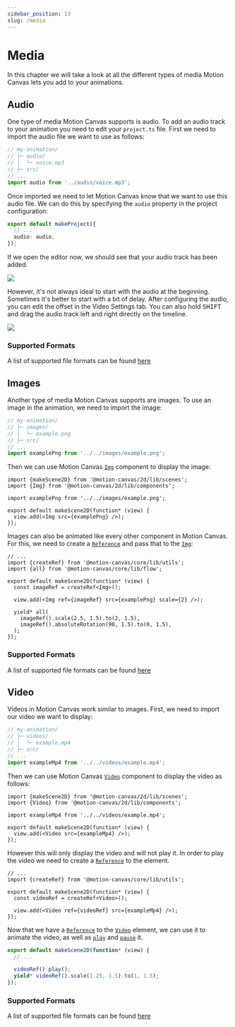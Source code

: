 ```yaml
---
sidebar_position: 13
slug: /media
---
```



# Media

In this chapter we will take a look at all the different types of media Motion
Canvas lets you add to your animations.

## Audio

One type of media Motion Canvas supports is audio. To add an audio track to your
animation you need to edit your `project.ts` file. First we need to import the
audio file we want to use as follows:

```ts
// my-animation/
// ├─ audio/
// │  └─ voice.mp3
// ├─ src/
// ...
import audio from '../audio/voice.mp3';
```

Once imported we need to let Motion Canvas know that we want to use this audio
file. We can do this by specifying the `audio` property in the project
configuration:

```ts
export default makeProject({
  // ...
  audio: audio,
});
```

If we open the editor now, we should see that your audio track has been added.

![](@site/static/img/media/editor-audio-track.png)

However, it's not always ideal to start with the audio at the beginning.
Sometimes it's better to start with a bit of delay. After configuring the audio,
you can edit the offset in the Video Settings <VideoSettings
  className="icon-inline"
  alt="Video Settings"
  title="Video Settings"
/> tab. You can also hold <kbd>SHIFT</kbd> and drag the audio track left and
right directly on the timeline.

![](@site/static/img/media/editor-audio-track-delayed.png)

### Supported Formats

A list of supported file formats can be found
[here](https://developer.mozilla.org/en-US/docs/Web/Media/Formats/Audio_codecs#common_codecs)

## Images

Another type of media Motion Canvas supports are images. To use an image in the
animation, we need to import the image:

```ts
// my-animation/
// ├─ images/
// │  └─ example.png
// ├─ src/
// ...
import examplePng from '../../images/example.png';
```

Then we can use Motion Canvas [`Img`](/api/2d/components/Img) component to
display the image:

```tsx
import {makeScene2D} from '@motion-canvas/2d/lib/scenes';
import {Img} from '@motion-canvas/2d/lib/components';

import examplePng from '../../images/example.png';

export default makeScene2D(function* (view) {
  view.add(<Img src={examplePng} />);
});
```

Images can also be animated like every other component in Motion Canvas. For
this, we need to create a [`Reference`](/docs/references) and pass that to the
[`Img`](/api/2d/components/Img):

```tsx
// ...
import {createRef} from '@motion-canvas/core/lib/utils';
import {all} from '@motion-canvas/core/lib/flow';

export default makeScene2D(function* (view) {
  const imageRef = createRef<Img>();

  view.add(<Img ref={imageRef} src={examplePng} scale={2} />);

  yield* all(
    imageRef().scale(2.5, 1.5).to(2, 1.5),
    imageRef().absoluteRotation(90, 1.5).to(0, 1.5),
  );
});
```

<AnimationPlayer name="media-image" small />

### Supported Formats

A list of supported file formats can be found
[here](https://developer.mozilla.org/en-US/docs/Web/Media/Formats/Image_types)

## Video

Videos in Motion Canvas work similar to images. First, we need to import our
video we want to display:

```ts
// my-animation/
// ├─ videos/
// │  └─ example.mp4
// ├─ src/
// ...
import exampleMp4 from '../../videos/example.mp4';
```

Then we can use Motion Canvas [`Video`](/api/2d/components/Video) component to
display the video as follows:

```tsx
import {makeScene2D} from '@motion-canvas/2d/lib/scenes';
import {Video} from '@motion-canvas/2d/lib/components';

import exampleMp4 from '../../videos/example.mp4';

export default makeScene2D(function* (view) {
  view.add(<Video src={exampleMp4} />);
});
```

However this will only display the video and will not play it. In order to play
the video we need to create a [`Reference`](/docs/references) to the element.

```tsx
// ...
import {createRef} from '@motion-canvas/core/lib/utils';

export default makeScene2D(function* (view) {
  const videoRef = createRef<Video>();

  view.add(<Video ref={videoRef} src={exampleMp4} />);
});
```

Now that we have a [`Reference`](/docs/references) to the
[`Video`](/api/2d/components/Video) element, we can use it to animate the video,
as well as [`play`](/api/2d/components/Video#play) and
[`pause`](/api/2d/components/Video#pause) it.

```ts
export default makeScene2D(function* (view) {
  // ...

  videoRef().play();
  yield* videoRef().scale(1.25, 1.5).to(1, 1.5);
});
```

### Supported Formats

A list of supported file formats can be found
[here](https://developer.mozilla.org/en-US/docs/Web/Media/Formats/Containers)
